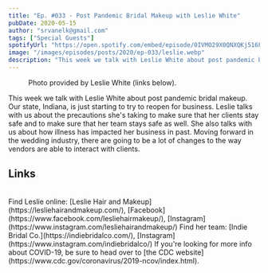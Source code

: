 ```yaml
---
title: "Ep. #033 - Post Pandemic Bridal Makeup with Leslie White"
pubDate: 2020-05-15
author: "srvanelk@gmail.com"
tags: ["Special Guests"]
spotifyUrl: "https://open.spotify.com/embed/episode/0IVMO29X0QNXQKj516FmI9?utm_source=generator&theme=0"
image: "/images/episodes/posts/2020/ep-033/leslie.webp"
description: "This week we talk with Leslie White about post pandemic bridal makeup. Our state, Indiana, is just starting to try to reopen for business. Leslie talks with us about the precautions she's taking to make sure that her clients stay safe and to make sure that her team stays safe as well."
---
```



<figure>
  <img src="/images/episodes/posts/2020/ep-033/leslie.webp" alt="" />
  <figcaption>Photo provided by Leslie White (links below).</figcaption>
</figure>

<SpotifyEmbed
  spotifyUrl={frontmatter.spotifyUrl}
  coverImage={frontmatter.image}
  coverAlt={frontmatter.title}
  title="Wedded"
  subtitle="Tap to load this episode"
/>
This week we talk with Leslie White about post pandemic bridal makeup. Our state, Indiana, is just starting to try to reopen for business. Leslie talks with us about the precautions she's taking to make sure that her clients stay safe and to make sure that her team stays safe as well. She also talks with us about how illness has impacted her business in past. Moving forward in the wedding industry, there are going to be a lot of changes to the way vendors are able to interact with clients.
<br />
## Links
<br />
Find Leslie online: [Leslie Hair and Makeup](https://lesliehairandmakeup.com/), [Facebook](https://www.facebook.com/lesliehairmakeup/), [Instagram](https://www.instagram.com/lesliehairandmakeup/)  
Find her team: [Indie Bridal Co.](https://indiebridalco.com/), [Instagram](https://www.instagram.com/indiebridalco/)
If you're looking for more info about COVID-19, be sure to head over to [the CDC website](https://www.cdc.gov/coronavirus/2019-ncov/index.html).